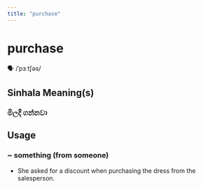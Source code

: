 ```yaml
---
title: "purchase"
---
```


# purchase

🗣️ /ˈpɜːtʃəs/

## Sinhala Meaning(s)

### මිලදී ගන්නවා

## Usage

### ~ something (from someone)

- She asked for a discount when purchasing the dress from the salesperson.

